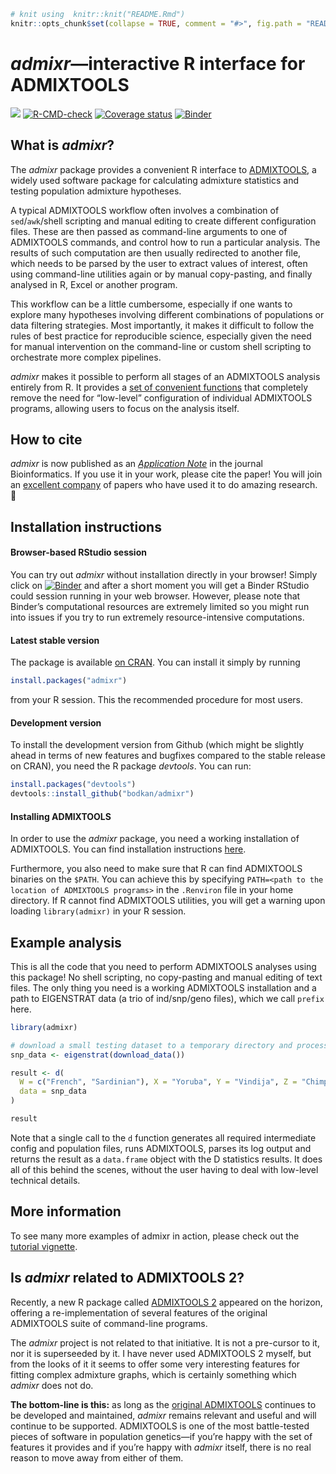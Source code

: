 ```r
# knit using  knitr::knit("README.Rmd")
knitr::opts_chunk$set(collapse = TRUE, comment = "#>", fig.path = "README-", eval = FALSE)
```

# _admixr_&mdash;interactive R interface for ADMIXTOOLS

<!-- badges: start -->
[![](https://cranlogs.r-pkg.org/badges/admixr)](https://cran.r-project.org/package=admixr)
[![R-CMD-check](https://github.com/bodkan/admixr/workflows/R-CMD-check/badge.svg)](https://github.com/bodkan/admixr/actions)
[![Coverage status](https://codecov.io/gh/bodkan/admixr/branch/main/graph/badge.svg)](https://codecov.io/github/bodkan/admixr?branch=main)
[![Binder](http://mybinder.org/badge.svg)](http://beta.mybinder.org/v2/gh/bodkan/admixr/main?urlpath=rstudio)
<!-- badges: end -->

## What is _admixr_?

The _admixr_ package provides a convenient R interface to
[ADMIXTOOLS](https://github.com/DReichLab/AdmixTools/), a widely used
software package for calculating admixture statistics and testing population
admixture hypotheses.

A typical ADMIXTOOLS workflow often involves a combination of `sed`/`awk`/shell
scripting and manual editing to create different configuration files. These are
then passed as command-line arguments to one of ADMIXTOOLS commands, and
control how to run a particular analysis. The results of such computation are
then usually redirected to another file, which needs to be parsed by the user
to extract values of interest, often using command-line utilities again or by
manual copy-pasting, and finally analysed in R, Excel or another program.

This workflow can be a little cumbersome, especially if one wants to explore many
hypotheses involving different combinations of populations or data filtering
strategies. Most importantly, it makes it difficult to follow the rules of best
practice for reproducible science, especially given the need for manual
intervention on the command-line or custom shell scripting to orchestrate more
complex pipelines.

_admixr_ makes it possible to perform all stages of an ADMIXTOOLS analysis entirely
from R. It provides a [set of convenient functions](https://bodkan.net/admixr/reference/index.html)
that completely remove the need for "low-level" configuration of individual ADMIXTOOLS
programs, allowing users to focus on the analysis itself.

## How to cite

_admixr_ is now published
as an [_Application Note_](https://doi.org/10.1093/bioinformatics/btz030) in the
journal Bioinformatics. If you use it in your work, please cite the paper! You
will join an [excellent company](https://scholar.google.com/scholar?oi=bibs&hl=en&cites=13286994334855947290)
of papers who have used it to do amazing research. 🙂

## Installation instructions

#### Browser-based RStudio session

You can try out _admixr_ without installation directly in your browser! Simply
click on [![Binder](http://mybinder.org/badge.svg)](http://beta.mybinder.org/v2/gh/bodkan/admixr/main?urlpath=rstudio)
and after a short moment you will get a Binder RStudio could session running
in your web browser. However, please note that Binder's computational resources
are extremely limited so you might run into issues if you try to run extremely
resource-intensive computations.

#### Latest stable version

The package is available [on
CRAN](https://cran.r-project.org/package=admixr). You can install it
simply by running

```R
install.packages("admixr")
```

from your R session. This the recommended procedure for most users.

#### Development version

To install the development version from Github (which might be
slightly ahead in terms of new features and bugfixes compared to the
stable release on CRAN), you need the R package _devtools_. You can run:

```r
install.packages("devtools")
devtools::install_github("bodkan/admixr")
```

#### Installing ADMIXTOOLS

In order to use the _admixr_ package, you need a working installation
of ADMIXTOOLS. You can find installation instructions
[here](https://github.com/DReichLab/AdmixTools/blob/master/README.INSTALL).

Furthermore, you also need to make sure that R can find ADMIXTOOLS
binaries on the `$PATH`. You can achieve this by specifying
`PATH=<path to the location of ADMIXTOOLS programs>` in the
`.Renviron` file in your home directory. If R cannot find ADMIXTOOLS utilities,
you will get a warning upon loading `library(admixr)` in your R session.

## Example analysis

This is all the code that you need to perform ADMIXTOOLS analyses using this
package! No shell scripting, no copy-pasting and manual editing of text files.
The only thing you need is a working ADMIXTOOLS installation and a path to
EIGENSTRAT data (a trio of ind/snp/geno files), which we call `prefix` here.

```r
library(admixr)

# download a small testing dataset to a temporary directory and process it for use in R
snp_data <- eigenstrat(download_data())

result <- d(
  W = c("French", "Sardinian"), X = "Yoruba", Y = "Vindija", Z = "Chimp",
  data = snp_data
)

result
```

Note that a single call to the `d` function generates all required intermediate
config and population files, runs ADMIXTOOLS, parses its log output and returns
the result as a `data.frame` object with the D statistics results. It does all of
this behind the scenes, without the user having to deal with low-level technical
details.

## More information

To see many more examples of admixr in action, please check out the
[tutorial vignette](https://bodkan.net/admixr/reference/index.html).

## Is _admixr_ related to ADMIXTOOLS 2?

Recently, a new R package called [ADMIXTOOLS 2](https://uqrmaie1.github.io/admixtools/)
appeared on the horizon, offering a re-implementation of several features of the
original ADMIXTOOLS suite of command-line programs.

The _admixr_ project is not related to that initiative. It is not a pre-cursor to it, nor
it is superseeded by it. I have never used ADMIXTOOLS 2 myself, but from the looks of it
it seems to offer some very interesting features for fitting complex admixture graphs,
which is certainly something which _admixr_ does not do.

**The bottom-line is this:** as long as the [original ADMIXTOOLS](https://github.com/DReichLab/AdmixTools)
continues to be developed and maintained, _admixr_ remains relevant and useful and
will continue to be supported. ADMIXTOOLS is one of the most battle-tested pieces
of software in population genetics&mdash;if you're happy with the set of features
it provides and if you're happy with _admixr_ itself, there is no real reason
to move away from either of them.
